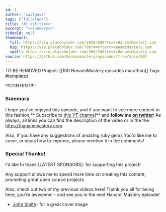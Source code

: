 ```yaml
---
id: 1
author: "swilgosz"
tags: ["fullstack"]
title: "#1 <<Title>>"
excerpt: "<<Summary>>"
videoId: null
thumbnail:
  full: https://via.placeholder.com/1920/600?text=HanamiMastery.com
  big: https://via.placeholder.com/780/440?text=HanamiMastery.com
  small: https://via.placeholder.com/360/200?text=HanamiMastery.com
source: https://github.com/hanamimastery/episodes/tree/main/001
---
```


TO BE REMOVED
Project: [[100 HanamiMastery episodes marathon]]
Tags: #templates

!!!CONTENT!!!!

### Summary

I hope you've enjoyed this episode, and if you want to see more content in this fashion,** Subscribe to [this YT channel](https://www.youtube.com/channel/UC4Z5nwSfZrUO4NI_n9SY3uQ)** and **follow me [on twitter](twitter.com/hanamimastery)**!  As always, all links you can find the description of the video or in the the https://hanamimastery.com.

Also, If you have any suggestions of amazing ruby gems You'd like me to cover, or ideas how to improve, please mention it in the comments!

### Special Thanks!

I'd like to thank [LATEST SPONSORS]. for supporting this project!

Any support allows me to spend more time on creating this content, promoting great open source projects.

Also, check out two of my previous videos here! Thank you all for being here, you're awesome! - and see you in the next Hanami Mastery episode!

- [John Smith]()- for a great cover image
